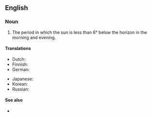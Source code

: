 ==English==

===Noun===
{{en-noun|~}}

# The period in which the sun is less than 6° below the horizon in the morning and evening.

====Translations====
{{trans-top|period in which the sun is less than 6° below the horizon}}
* Dutch: {{t|nl|burgerlijke schemering|f}}
* Finnish: {{t|fi|porvarillinen hämärä}}
* German: {{t|de|bürgerliche Dämmerung|f}}
{{trans-mid}}
* Japanese: {{t|ja|市民薄明|tr=[[しみんうすあかり]], shiminusuakai}}
* Korean: {{t|ko|시민박명|tr=siminbangmyeong}}
* Russian: {{t|ru|гражданские сумерки|f-p}}
{{trans-bottom}}

====See also====
* {{pedialite|Twilight}}